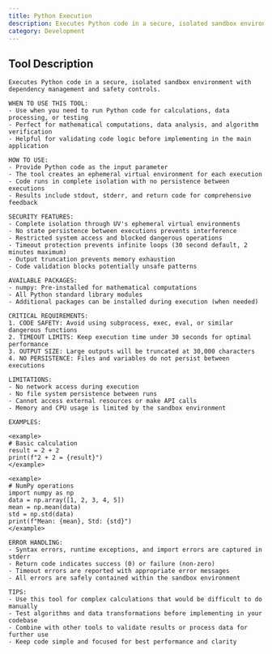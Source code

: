 ```yaml
---
title: Python Execution
description: Executes Python code in a secure, isolated sandbox environment with dependency management and safety controls.
category: Development
---
```


## Tool Description

```
Executes Python code in a secure, isolated sandbox environment with dependency management and safety controls.

WHEN TO USE THIS TOOL:
- Use when you need to run Python code for calculations, data processing, or testing
- Perfect for mathematical computations, data analysis, and algorithm verification
- Helpful for validating code logic before implementing in the main application

HOW TO USE:
- Provide Python code as the input parameter
- The tool creates an ephemeral virtual environment for each execution
- Code runs in complete isolation with no persistence between executions
- Results include stdout, stderr, and return code for comprehensive feedback

SECURITY FEATURES:
- Complete isolation through UV's ephemeral virtual environments
- No state persistence between executions prevents interference
- Restricted system access and blocked dangerous operations
- Timeout protection prevents infinite loops (30 second default, 2 minutes maximum)
- Output truncation prevents memory exhaustion
- Code validation blocks potentially unsafe patterns

AVAILABLE PACKAGES:
- numpy: Pre-installed for mathematical computations
- All Python standard library modules
- Additional packages can be installed during execution (when needed)

CRITICAL REQUIREMENTS:
1. CODE SAFETY: Avoid using subprocess, exec, eval, or similar dangerous functions
2. TIMEOUT LIMITS: Keep execution time under 30 seconds for optimal performance
3. OUTPUT SIZE: Large outputs will be truncated at 30,000 characters
4. NO PERSISTENCE: Files and variables do not persist between executions

LIMITATIONS:
- No network access during execution
- No file system persistence between runs
- Cannot access external resources or make API calls
- Memory and CPU usage is limited by the sandbox environment

EXAMPLES:

<example>
# Basic calculation
result = 2 + 2
print(f"2 + 2 = {result}")
</example>

<example>
# NumPy operations
import numpy as np
data = np.array([1, 2, 3, 4, 5])
mean = np.mean(data)
std = np.std(data)
print(f"Mean: {mean}, Std: {std}")
</example>

ERROR HANDLING:
- Syntax errors, runtime exceptions, and import errors are captured in stderr
- Return code indicates success (0) or failure (non-zero)
- Timeout errors are reported with appropriate error messages
- All errors are safely contained within the sandbox environment

TIPS:
- Use this tool for complex calculations that would be difficult to do manually
- Test algorithms and data transformations before implementing in your codebase
- Combine with other tools to validate results or process data for further use
- Keep code simple and focused for best performance and clarity
```